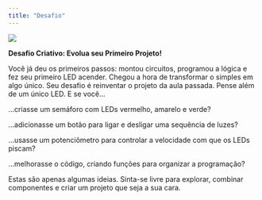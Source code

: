 ```yaml
---
title: "Desafio"
---
```


::: {layout="[30,70]"}

![](../images/eletric.png)

**Desafio Criativo: Evolua seu Primeiro Projeto!**

:::

Você já deu os primeiros passos: montou circuitos, programou a lógica e fez seu primeiro LED acender. Chegou a hora de transformar o simples em algo único. Seu desafio é reinventar o projeto da aula passada. Pense além de um único LED. E se você...

...criasse um semáforo com LEDs vermelho, amarelo e verde?

...adicionasse um botão para ligar e desligar uma sequência de luzes?

...usasse um potenciômetro para controlar a velocidade com que os LEDs piscam?

...melhorasse o código, criando funções para organizar a programação?

Estas são apenas algumas ideias. Sinta-se livre para explorar, combinar componentes e criar um projeto que seja a sua cara.
